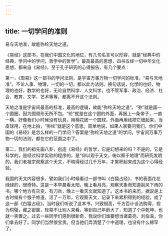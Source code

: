 ```yaml
---
---
---
```

title: 一切学问的准则
---




易与天地准，故能弥纶天地之道。

《易经》这部书，在我们中国文化的地位，有几句名言可以形容，就是“经典中的经典，学问中的学问，哲学中的哲学”。最高最高的思想，四书五经一切中华文化思想，都来自《易经》。至于孔子研究的心得报告，有几个要点：

第一，《周易》这一部书的学问法则，是宇宙万事万物一切学问的标准，“易与天地准”。不论人事、物理，一切的一切，都以此为法则。换句话说，化学的也好，物理的也好，数学的也好，无论自然科学、人文科学，也不管军事、政治、经济、社会、教育、文学、艺术等等，都离不开这个法则。

天地之准是宇宙间最高的标准，最高的逻辑，故能“弥纶天地之道”。“弥”就是画一个圆圈，因为圆周形无所不包。“纶”就是在这个圆的外面，再捆上一条带子，一直一横，好像我们小时候没有玩具，用棉花团一个圆球，外面再用线把它缠起来，当皮球用，在地上拍，“弥纶”就是这个意思。简单地说，如果人家要问我们，你们中国的《易经》是怎么样的一门学问？答案是“弥纶天地之道”的学问。宇宙间万事万物一切的法则，都在它的范围之中了。

第二，我们的祖先画八卦，创造《易经》的哲学，它是幻想来的吗？不是的，它是科学的，是经过科学实验的程序的，是“仰以观于天文，俯以察于地理”而研究发明的。我们老祖宗观察这个天文，不晓得经过几千万年，才累积起来成为这个心得经验。

我国的天文内容很多。譬如我们小时候看过一部书叫《白猿占经》，书的表面花花绿绿的，很奇特。这是一本早晨看太阳，晚上看月亮，观察天象而知道刮风下雨的书。哪个地方有灾变、有刀兵，晚上一看天文就知道了。这本书的来历，据说是上古时候有个猴子修道，活了一万年，它观察天文，记录下来累积得到的经验，成了这一部《白猿占经》。当时我们听说了这本书，兴致很高，千方百计设法购得，视为珙璧，藏之密箧，轻易不让别人来看。等到自己年龄大了，知道了个中乾坤，也就一笑置之。过去一些同学们感到很新奇，我说你们谁要想当诸葛亮、刘伯温，你们拿去好了。同学们当然很宝贵。但当他们弄清楚了个中道理，也没有什么稀罕了。